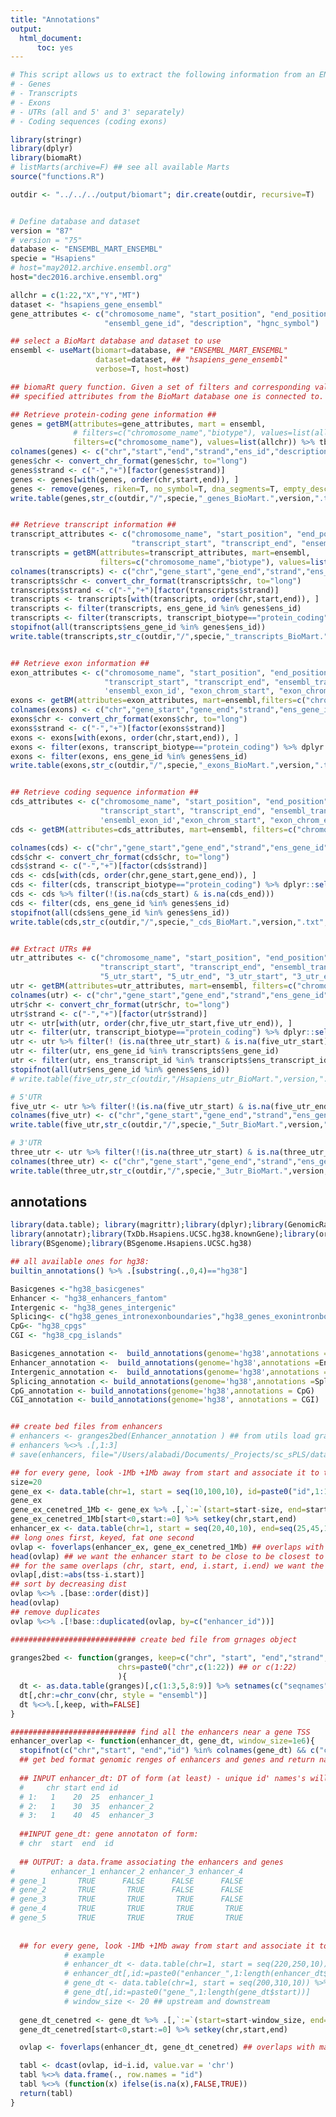 ```yaml
---
title: "Annotations"
output:
  html_document:
      toc: yes
---
```


```r

# This script allows us to extract the following information from an ENSEMBL database:
# - Genes
# - Transcripts
# - Exons
# - UTRs (all and 5' and 3' separately)
# - Coding sequences (coding exons)

library(stringr)
library(dplyr)
library(biomaRt)
# listMarts(archive=F) ## see all available Marts
source("functions.R")
```
```r
outdir <- "../../../output/biomart"; dir.create(outdir, recursive=T)


# Define database and dataset
version = "87"
# version = "75"
database <- "ENSEMBL_MART_ENSEMBL"
specie = "Hsapiens"
# host="may2012.archive.ensembl.org"
host="dec2016.archive.ensembl.org"

allchr = c(1:22,"X","Y","MT")
dataset <- "hsapiens_gene_ensembl"
gene_attributes <- c("chromosome_name", "start_position", "end_position","strand",
                     "ensembl_gene_id", "description", "hgnc_symbol")

```
```r

## select a BioMart database and dataset to use
ensembl <- useMart(biomart=database, ## "ENSEMBL_MART_ENSEMBL"
                   dataset=dataset, ## "hsapiens_gene_ensembl"
                   verbose=T, host=host)

## biomaRt query function. Given a set of filters and corresponding values, it retrieves the user 
## specified attributes from the BioMart database one is connected to.

## Retrieve protein-coding gene information ##
genes = getBM(attributes=gene_attributes, mart = ensembl,
              # filters=c("chromosome_name","biotype"), values=list(allchr,"protein_coding")) %>% tbl_df
              filters=c("chromosome_name"), values=list(allchr)) %>% tbl_df
colnames(genes) <- c("chr","start","end","strand","ens_id","description","symbol")
genes$chr <- convert_chr_format(genes$chr, to="long")
genes$strand <- c("-","+")[factor(genes$strand)]
genes <- genes[with(genes, order(chr,start,end)), ]
genes <- remove(genes, riken=T, no_symbol=T, dna_segments=T, empty_description=T, duplicated=T, pseudogenes=T, predicted=T, expressed_sequence=T, olfactory=T)
write.table(genes,str_c(outdir,"/",specie,"_genes_BioMart.",version,".txt",sep=""), quote=FALSE, sep="\t", row.names=FALSE, col.names=TRUE)


## Retrieve transcript information ##
transcript_attributes <- c("chromosome_name", "start_position", "end_position","strand","ensembl_gene_id",
                           "transcript_start", "transcript_end", "ensembl_transcript_id","transcript_biotype")
transcripts = getBM(attributes=transcript_attributes, mart=ensembl,
                    filters=c("chromosome_name","biotype"), values=list(allchr,"protein_coding")) %>% tbl_df
colnames(transcripts) <- c("chr","gene_start","gene_end","strand","ens_gene_id","start","end","ens_transcript_id","transcript_biotype")
transcripts$chr <- convert_chr_format(transcripts$chr, to="long")
transcripts$strand <- c("-","+")[factor(transcripts$strand)]
transcripts <- transcripts[with(transcripts, order(chr,start,end)), ]
transcripts <- filter(transcripts, ens_gene_id %in% genes$ens_id)
transcripts <- filter(transcripts, transcript_biotype=="protein_coding") %>% dplyr::select(-transcript_biotype)
stopifnot(all(transcripts$ens_gene_id %in% genes$ens_id))
write.table(transcripts,str_c(outdir,"/",specie,"_transcripts_BioMart.",version,".txt",sep=""), quote=FALSE, sep="\t", row.names=FALSE, col.names=TRUE)


## Retrieve exon information ##
exon_attributes <- c("chromosome_name", "start_position", "end_position", "strand", "ensembl_gene_id",
                     "transcript_start", "transcript_end", "ensembl_transcript_id","transcript_biotype",
                     'ensembl_exon_id', "exon_chrom_start", "exon_chrom_end")
exons <- getBM(attributes=exon_attributes, mart=ensembl,filters=c("chromosome_name","biotype"), values=list(allchr,"protein_coding")) %>% tbl_df
colnames(exons) <- c("chr","gene_start","gene_end","strand","ens_gene_id","transcript_start","transcript_end","ens_transcript_id","transcript_biotype","ens_id","start","end")
exons$chr <- convert_chr_format(exons$chr, to="long")
exons$strand <- c("-","+")[factor(exons$strand)]
exons <- exons[with(exons, order(chr,start,end)), ]
exons <- filter(exons, transcript_biotype=="protein_coding") %>% dplyr::select(-transcript_biotype)
exons <- filter(exons, ens_gene_id %in% genes$ens_id)
write.table(exons,str_c(outdir,"/",specie,"_exons_BioMart.",version,".txt",sep=""), quote=FALSE, sep="\t", row.names=FALSE, col.names=TRUE)


## Retrieve coding sequence information ##
cds_attributes <- c("chromosome_name", "start_position", "end_position", "strand", "ensembl_gene_id",
                    "transcript_start", "transcript_end", "ensembl_transcript_id","transcript_biotype",
                    'ensembl_exon_id',"exon_chrom_start", "exon_chrom_end","genomic_coding_start","genomic_coding_end")
cds <- getBM(attributes=cds_attributes, mart=ensembl, filters=c("chromosome_name","biotype"), values=list(allchr,"protein_coding")) %>% tbl_df

colnames(cds) <- c("chr","gene_start","gene_end","strand","ens_gene_id","transcript_start","transcript_end","ens_transcript_id","transcript_biotype","ens_exon_id","exon_start","exon_end","cds_start","cds_end")
cds$chr <- convert_chr_format(cds$chr, to="long")
cds$strand <- c("-","+")[factor(cds$strand)]
cds <- cds[with(cds, order(chr,gene_start,gene_end)), ]
cds <- filter(cds, transcript_biotype=="protein_coding") %>% dplyr::select(-transcript_biotype)
cds <- cds %>% filter(!(is.na(cds_start) & is.na(cds_end)))
cds <- filter(cds, ens_gene_id %in% genes$ens_id)
stopifnot(all(cds$ens_gene_id %in% genes$ens_id))
write.table(cds,str_c(outdir,"/",specie,"_cds_BioMart.",version,".txt",sep=""), quote=FALSE, sep="\t", row.names=FALSE, col.names=TRUE)


## Extract UTRs ##
utr_attributes <- c("chromosome_name", "start_position", "end_position","strand","ensembl_gene_id",
                    "transcript_start", "transcript_end", "ensembl_transcript_id","transcript_biotype",
                    "5_utr_start", "5_utr_end", "3_utr_start", "3_utr_end")
utr <- getBM(attributes=utr_attributes, mart=ensembl, filters=c("chromosome_name","biotype"), values=list(allchr,"protein_coding")) %>% tbl_df
colnames(utr) <- c("chr","gene_start","gene_end","strand","ens_gene_id","transcript_start","transcript_end","ens_transcript_id","transcript_biotype","five_utr_start","five_utr_end","three_utr_start","three_utr_end")
utr$chr <- convert_chr_format(utr$chr, to="long")
utr$strand <- c("-","+")[factor(utr$strand)]
utr <- utr[with(utr, order(chr,five_utr_start,five_utr_end)), ]
utr <- filter(utr, transcript_biotype=="protein_coding") %>% dplyr::select(-transcript_biotype)
utr <- utr %>% filter(! (is.na(three_utr_start) & is.na(five_utr_start) & is.na(five_utr_end) & is.na(three_utr_end) ))
utr <- filter(utr, ens_gene_id %in% transcripts$ens_gene_id)
utr <- filter(utr, ens_transcript_id %in% transcripts$ens_transcript_id)
stopifnot(all(utr$ens_gene_id %in% genes$ens_id))
# write.table(five_utr,str_c(outdir,"/Hsapiens_utr_BioMart.",version,".txt",sep=""), quote=FALSE, sep="\t", row.names=FALSE, col.names=TRUE)

# 5'UTR
five_utr <- utr %>% filter(!(is.na(five_utr_start) & is.na(five_utr_end))) %>% dplyr::select(-contains(c("three_utr")))
colnames(five_utr) <- c("chr","gene_start","gene_end","strand","ens_gene_id","transcript_start","transcript_end","ens_transcript_id","start", "end")
write.table(five_utr,str_c(outdir,"/",specie,"_5utr_BioMart.",version,".txt",sep=""), quote=FALSE, sep="\t", row.names=FALSE, col.names=TRUE)

# 3'UTR
three_utr <- utr %>% filter(!(is.na(three_utr_start) & is.na(three_utr_end))) %>% dplyr::select(-contains(c("five_utr")))
colnames(three_utr) <- c("chr","gene_start","gene_end","strand","ens_gene_id","transcript_start","transcript_end","ens_transcript_id","start", "end")
write.table(three_utr,str_c(outdir,"/",specie,"_3utr_BioMart.",version,".txt",sep=""), quote=FALSE, sep="\t", row.names=FALSE, col.names=TRUE)


```

## annotations

```r
library(data.table); library(magrittr);library(dplyr);library(GenomicRanges);library(rtracklayer)
library(annotatr);library(TxDb.Hsapiens.UCSC.hg38.knownGene);library(org.Hs.eg.db)
library(BSgenome);library(BSgenome.Hsapiens.UCSC.hg38)

## all available ones for hg38:
builtin_annotations() %>% .[substring(.,0,4)=="hg38"]

Basicgenes <-"hg38_basicgenes"
Enhancer <- "hg38_enhancers_fantom"
Intergenic <- "hg38_genes_intergenic"
Splicing<- c("hg38_genes_intronexonboundaries","hg38_genes_exonintronboundaries")
CpG<- "hg38_cpgs"
CGI <- "hg38_cpg_islands"

Basicgenes_annotation <-  build_annotations(genome='hg38',annotations =Basicgenes)
Enhancer_annotation <-  build_annotations(genome='hg38',annotations =Enhancer)
Intergenic_annotation <-  build_annotations(genome='hg38',annotations =Intergenic)
Splicing_annotation <- build_annotations(genome='hg38',annotations =Splicing)
CpG_annotation <- build_annotations(genome='hg38',annotations = CpG)
CGI_annotation <- build_annotations(genome='hg38', annotations = CGI)


## create bed files from enhancers
# enhancers <- granges2bed(Enhancer_annotation ) ## from utils load granges2bed
# enhancers %<>% .[,1:3]
# save(enhancers, file="/Users/alabadi/Documents/_Projects/sc_sPLS/data/scBSseq/filt/enhancers_chr_start_end.bed")

## for every gene, look -1Mb +1Mb away from start and associate it to the closest enhancers
size=20
gene_ex <- data.table(chr=1, start = seq(10,100,10), id=paste0("id",1:10))
gene_ex
gene_ex_cenetred_1Mb <- gene_ex %>% .[,`:=`(start=start-size, end=start+size, tss=start)]
gene_ex_cenetred_1Mb[start<0,start:=0] %>% setkey(chr,start,end)
enhancer_ex <- data.table(chr=1, start = seq(20,40,10), end=seq(25,45,10), enhancer_id=paste0("enhancer-",1:3))
## long ones first, keyed, fat one second
ovlap <- foverlaps(enhancer_ex, gene_ex_cenetred_1Mb) ## overlaps with many, we want the closest
head(ovlap) ## we want the enhancer start to be close to be closest to 
## for the same overlaps (chr, start, end, i.start, i.end) we want the id with the least abs(tss-i.start)
ovlap[,dist:=abs(tss-i.start)]
## sort by decreasing dist
ovlap %<>% .[base::order(dist)]
head(ovlap)
## remove duplicates
ovlap %<>% .[!base::duplicated(ovlap, by=c("enhancer_id"))]

```

```r
############################ create bed file from grnages object
  
granges2bed <- function(granges, keep=c("chr", "start", "end","strand", "id", "symbol"), 
                        chrs=paste0("chr",c(1:22)) ## or c(1:22)
                        ){
  dt <- as.data.table(granges)[,c(1:3,5,8:9)] %>% setnames(c("seqnames","gene_id"),c("chr","id"))
  dt[,chr:=chr_conv(chr, style = "ensembl")]
  dt %<>%.[,keep, with=FALSE]
}
```

```r

############################ find all the enhancers near a gene TSS
enhancer_overlap <- function(enhancer_dt, gene_dt, window_size=1e6){
  stopifnot(c("chr","start", "end","id") %in% colnames(gene_dt) && c("chr","start", "end","id") %in% colnames(enhancer_dt))
  ## get bed format genomic renges of enhancers and genes and return named enhancer_dt based on gene ids
  
  ## INPUT enhancer_dt: DT of form (at least) - unique id' names's will be assigned:
  #     chr start end id
  # 1:   1    20  25  enhancer_1
  # 2:   1    30  35  enhancer_2
  # 3:   1    40  45  enhancer_3
  
  ##INPUT gene_dt: gene annotaton of form:
  # chr  start  end  id
  
  ## OUTPUT: a data.frame associating the enhancers and genes
#        enhancer_1 enhancer_2 enhancer_3 enhancer_4
# gene_1       TRUE      FALSE      FALSE      FALSE
# gene_2       TRUE       TRUE      FALSE      FALSE
# gene_3       TRUE       TRUE       TRUE      FALSE
# gene_4       TRUE       TRUE       TRUE       TRUE
# gene_5       TRUE       TRUE       TRUE       TRUE
  
  
  ## for every gene, look -1Mb +1Mb away from start and associate it to the closest enhancers
            # example
            # enhancer_dt <- data.table(chr=1, start = seq(220,250,10)) %>% .[,end:=start+10]
            # enhancer_dt[,id:=paste0("enhancer_",1:length(enhancer_dt$start))]
            # gene_dt <- data.table(chr=1, start = seq(200,310,10)) %>% .[,end:=start+20]
            # gene_dt[,id:=paste0("gene_",1:length(gene_dt$start))]
            # window_size <- 20 ## upstream and downstream
  
  gene_dt_cenetred <- gene_dt %>% .[,`:=`(start=start-window_size, end=start+window_size)]
  gene_dt_cenetred[start<0,start:=0] %>% setkey(chr,start,end)

  ovlap <- foverlaps(enhancer_dt, gene_dt_cenetred) ## overlaps with many, we want the closest

  tabl <- dcast(ovlap, id~i.id, value.var = 'chr') 
  tabl %<>% data.frame(., row.names = "id")
  tabl %<>% (function(x) ifelse(is.na(x),FALSE,TRUE))
  return(tabl)
}
```


